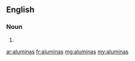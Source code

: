 ==English==

===Noun===
{{head|en|plural}}

# {{plural of|alumina|lang=en}}

[[ar:aluminas]]
[[fr:aluminas]]
[[mg:aluminas]]
[[my:aluminas]]